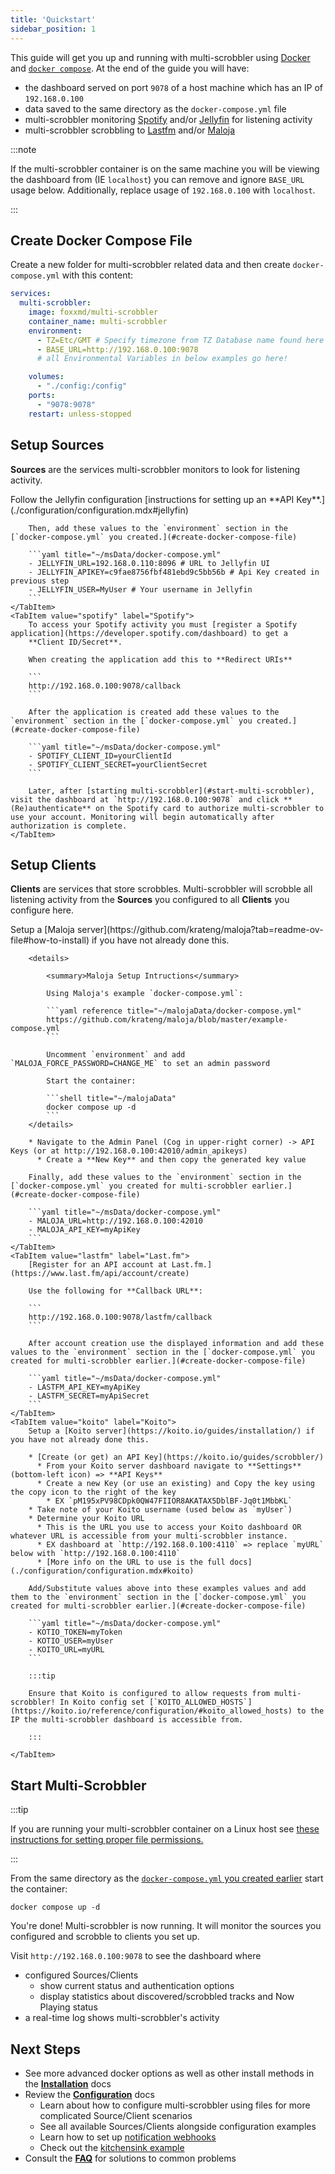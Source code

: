 ```yaml
---
title: 'Quickstart'
sidebar_position: 1
---
```



This guide will get you up and running with multi-scrobbler using [Docker](https://www.docker.com/) and [`docker compose`](https://docs.docker.com/compose/). At the end of the guide you will have:

* the dashboard served on port `9078` of a host machine which has an IP of `192.168.0.100`
* data saved to the same directory as the `docker-compose.yml` file
* multi-scrobbler monitoring [Spotify](./configuration/configuration.mdx#spotify) and/or [Jellyfin](./configuration/configuration.mdx#jellyfin) for listening activity
* multi-scrobbler scrobbling to [Lastfm](./configuration/configuration.mdx#lastfm) and/or [Maloja](./configuration/configuration.mdx#maloja)

:::note

If the multi-scrobbler container is on the same machine you will be viewing the dashboard from (IE `localhost`) you can remove and ignore `BASE_URL` usage below. Additionally, replace usage of `192.168.0.100` with `localhost`.

:::

## Create Docker Compose File

Create a new folder for multi-scrobbler related data and then create `docker-compose.yml` with this content:

```yaml title="~/msData/docker-compose.yml"
services:
  multi-scrobbler:
    image: foxxmd/multi-scrobbler
    container_name: multi-scrobbler
    environment:
      - TZ=Etc/GMT # Specify timezone from TZ Database name found here https://en.wikipedia.org/wiki/List_of_tz_database_time_zones
      - BASE_URL=http://192.168.0.100:9078
      # all Environmental Variables in below examples go here!

    volumes:
      - "./config:/config"
    ports:
      - "9078:9078"
    restart: unless-stopped
```

## Setup Sources

**Sources** are the services multi-scrobbler monitors to look for listening activity.

<Tabs>
    <TabItem value="jellyfin" label="Jellyfin">
        Follow the Jellyfin configuration [instructions for setting up an **API Key**.](./configuration/configuration.mdx#jellyfin)

        Then, add these values to the `environment` section in the [`docker-compose.yml` you created.](#create-docker-compose-file)

        ```yaml title="~/msData/docker-compose.yml"
        - JELLYFIN_URL=192.168.0.110:8096 # URL to Jellyfin UI
        - JELLYFIN_APIKEY=c9fae8756fbf481ebd9c5bb56b # Api Key created in previous step
        - JELLYFIN_USER=MyUser # Your username in Jellyfin
        ```
    </TabItem>
    <TabItem value="spotify" label="Spotify">
        To access your Spotify activity you must [register a Spotify application](https://developer.spotify.com/dashboard) to get a
        **Client ID/Secret**.

        When creating the application add this to **Redirect URIs**

        ```
        http://192.168.0.100:9078/callback
        ```

        After the application is created add these values to the `environment` section in the [`docker-compose.yml` you created.](#create-docker-compose-file)

        ```yaml title="~/msData/docker-compose.yml"
        - SPOTIFY_CLIENT_ID=yourClientId
        - SPOTIFY_CLIENT_SECRET=yourClientSecret
        ```

        Later, after [starting multi-scrobbler](#start-multi-scrobbler), visit the dashboard at `http://192.168.0.100:9078` and click **(Re)authenticate** on the Spotify card to authorize multi-scrobbler to use your account. Monitoring will begin automatically after authorization is complete.
    </TabItem>
</Tabs>

## Setup Clients

**Clients** are services that store scrobbles. Multi-scrobbler will scrobble all listening activity from the **Sources** you configured to all **Clients** you configure here.

<Tabs>
    <TabItem value="maloja" label="Maloja">
        Setup a [Maloja server](https://github.com/krateng/maloja?tab=readme-ov-file#how-to-install) if you have not already done this.

        <details>

            <summary>Maloja Setup Intructions</summary>

            Using Maloja's example `docker-compose.yml`:

            ```yaml reference title="~/malojaData/docker-compose.yml"
            https://github.com/krateng/maloja/blob/master/example-compose.yml
            ```

            Uncomment `environment` and add `MALOJA_FORCE_PASSWORD=CHANGE_ME` to set an admin password

            Start the container:

            ```shell title="~/malojaData"
            docker compose up -d
            ```
        </details>

        * Navigate to the Admin Panel (Cog in upper-right corner) -> API Keys (or at http://192.168.0.100:42010/admin_apikeys)
          * Create a **New Key** and then copy the generated key value

        Finally, add these values to the `environment` section in the [`docker-compose.yml` you created for multi-scrobbler earlier.](#create-docker-compose-file)

        ```yaml title="~/msData/docker-compose.yml"
        - MALOJA_URL=http://192.168.0.100:42010
        - MALOJA_API_KEY=myApiKey
        ```
    </TabItem>
    <TabItem value="lastfm" label="Last.fm">
        [Register for an API account at Last.fm.](https://www.last.fm/api/account/create)

        Use the following for **Callback URL**:

        ```
        http://192.168.0.100:9078/lastfm/callback
        ```

        After account creation use the displayed information and add these values to the `environment` section in the [`docker-compose.yml` you created for multi-scrobbler earlier.](#create-docker-compose-file)

        ```yaml title="~/msData/docker-compose.yml"
        - LASTFM_API_KEY=myApiKey
        - LASTFM_SECRET=myApiSecret
        ```
    </TabItem>
    <TabItem value="koito" label="Koito">
        Setup a [Koito server](https://koito.io/guides/installation/) if you have not already done this.

        * [Create (or get) an API Key](https://koito.io/guides/scrobbler/)
          * From your Koito server dashboard navigate to **Settings** (bottom-left icon) => **API Keys**
          * Create a new Key (or use an existing) and Copy the key using the copy icon to the right of the key
            * EX `pM195xPV98CDpk0QW47FIIOR8AKATAX5DblBF-Jq0t1MbbKL`
        * Take note of your Koito username (used below as `myUser`)
        * Determine your Koito URL
          * This is the URL you use to access your Koito dashboard OR whatever URL is accessible from your multi-scrobbler instance.
          * EX dashboard at `http://192.168.0.100:4110` => replace `myURL` below with `http://192.168.0.100:4110`
          * [More info on the URL to use is the full docs](./configuration/configuration.mdx#koito)

        Add/Substitute values above into these examples values and add them to the `environment` section in the [`docker-compose.yml` you created for multi-scrobbler earlier.](#create-docker-compose-file)

        ```yaml title="~/msData/docker-compose.yml"
        - KOTIO_TOKEN=myToken
        - KOTIO_USER=myUser
        - KOITO_URL=myURL
        ```

        :::tip

        Ensure that Koito is configured to allow requests from multi-scrobbler! In Koito config set [`KOITO_ALLOWED_HOSTS`](https://koito.io/reference/configuration/#koito_allowed_hosts) to the IP the multi-scrobbler dashboard is accessible from.

        :::

    </TabItem>
</Tabs>

## Start Multi-Scrobbler

:::tip

If you are running your multi-scrobbler container on a Linux host see [these instructions for setting proper file permissions.](./installation/installation.mdx#linux-host)

:::

From the same directory as the [`docker-compose.yml` you created earlier](#create-docker-compose-file) start the container:

```shell title="~/msData"
docker compose up -d
```

You're done! Multi-scrobbler is now running. It will monitor the sources you configured and scrobble to clients you set up.

Visit `http://192.168.0.100:9078` to see the dashboard where

* configured Sources/Clients
  * show current status and authentication options
  * display statistics about discovered/scrobbled tracks and Now Playing status
* a real-time log shows multi-scrobbler's activity

## Next Steps

* See more advanced docker options as well as other install methods in the [**Installation**](./installation/installation.mdx#docker) docs
* Review the [**Configuration**](./configuration/configuration.mdx) docs
  * Learn about how to configure multi-scrobbler using files for more complicated Source/Client scenarios
  * See all available Sources/Clients alongside configuration examples
  * Learn how to set up [notification webhooks](./configuration/configuration.mdx#webhook-configurations)
  * Check out the [kitchensink example](./configuration/kitchensink.md)
* Consult the [**FAQ**](./FAQ.md) for solutions to common problems
